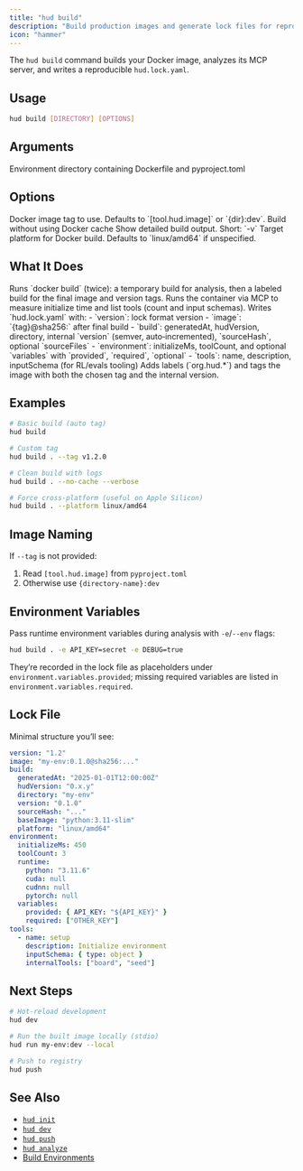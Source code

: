 ```yaml
---
title: "hud build"
description: "Build production images and generate lock files for reproducible environments"
icon: "hammer"
---
```


The `hud build` command builds your Docker image, analyzes its MCP server, and writes a reproducible `hud.lock.yaml`.

## Usage

```bash
hud build [DIRECTORY] [OPTIONS]
```

## Arguments

<ParamField path="directory" type="string" default=".">
  Environment directory containing Dockerfile and pyproject.toml
</ParamField>

## Options

<ParamField path="--tag" type="string">
  Docker image tag to use. Defaults to `[tool.hud.image]` or `{dir}:dev`.
</ParamField>

<ParamField path="--no-cache" type="boolean" default="false">
  Build without using Docker cache
</ParamField>

<ParamField path="--verbose" type="boolean" default="false">
  Show detailed build output. Short: `-v`
</ParamField>

<ParamField path="--platform" type="string" default="linux/amd64">
  Target platform for Docker build. Defaults to `linux/amd64` if unspecified.
</ParamField>

## What It Does

<Steps>
<Step title="Build Docker Image">
Runs `docker build` (twice): a temporary build for analysis, then a labeled build for the final image and version tags.
</Step>

<Step title="Analyze Environment">
Runs the container via MCP to measure initialize time and list tools (count and input schemas).
</Step>

<Step title="Generate Lock File">
Writes `hud.lock.yaml` with:
- `version`: lock format version
- `image`: `{tag}@sha256:<id>` after final build
- `build`: generatedAt, hudVersion, directory, internal `version` (semver, auto‑incremented), `sourceHash`, optional `sourceFiles`
- `environment`: initializeMs, toolCount, and optional `variables` with `provided`, `required`, `optional`
- `tools`: name, description, inputSchema (for RL/evals tooling)
</Step>

<Step title="Retag & Label">
Adds labels (`org.hud.*`) and tags the image with both the chosen tag and the internal version.
</Step>
</Steps>

## Examples

```bash
# Basic build (auto tag)
hud build

# Custom tag
hud build . --tag v1.2.0

# Clean build with logs
hud build . --no-cache --verbose

# Force cross‑platform (useful on Apple Silicon)
hud build . --platform linux/amd64
```

## Image Naming

If `--tag` is not provided:
1. Read `[tool.hud.image]` from `pyproject.toml`
2. Otherwise use `{directory-name}:dev`

## Environment Variables

Pass runtime environment variables during analysis with `-e`/`--env` flags:

```bash
hud build . -e API_KEY=secret -e DEBUG=true
```

They’re recorded in the lock file as placeholders under `environment.variables.provided`; missing required variables are listed in `environment.variables.required`.

## Lock File

Minimal structure you’ll see:

```yaml
version: "1.2"
image: "my-env:0.1.0@sha256:..."
build:
  generatedAt: "2025-01-01T12:00:00Z"
  hudVersion: "0.x.y"
  directory: "my-env"
  version: "0.1.0"
  sourceHash: "..."
  baseImage: "python:3.11-slim"
  platform: "linux/amd64"
environment:
  initializeMs: 450
  toolCount: 3
  runtime:
    python: "3.11.6"
    cuda: null
    cudnn: null
    pytorch: null
  variables:
    provided: { API_KEY: "${API_KEY}" }
    required: ["OTHER_KEY"]
tools:
  - name: setup
    description: Initialize environment
    inputSchema: { type: object }
    internalTools: ["board", "seed"]
```

## Next Steps

```bash
# Hot‑reload development
hud dev

# Run the built image locally (stdio)
hud run my-env:dev --local

# Push to registry
hud push
```

## See Also

- [`hud init`](/reference/cli/init)
- [`hud dev`](/reference/cli/dev)
- [`hud push`](/reference/cli/push)
- [`hud analyze`](/reference/cli/analyze)
- [Build Environments](/build-environments)
